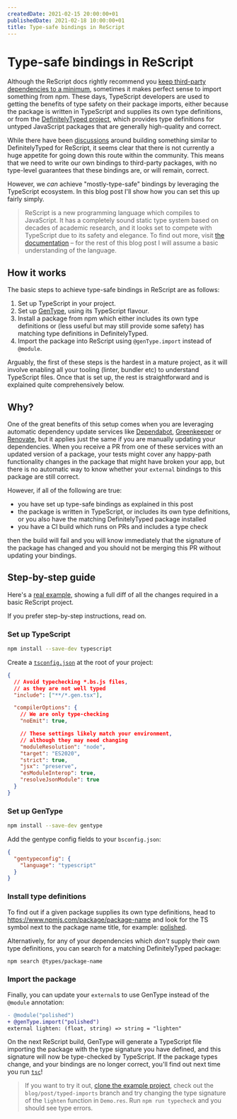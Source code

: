 ```yaml
---
createdDate: 2021-02-15 20:00:00+01
publishedDate: 2021-02-18 10:00:00+01
title: Type-safe bindings in ReScript
---
```


# Type-safe bindings in ReScript

Although the ReScript docs rightly recommend you [keep third-party dependencies to a minimum](https://rescript-lang.org/docs/manual/latest/project-structure#third-party-dependencies), sometimes it makes perfect sense to import something from npm. These days, TypeScript developers are used to getting the benefits of type safety on their package imports, either because the package is written in TypeScript and supplies its own type definitions, or from the [DefinitelyTyped project](https://github.com/DefinitelyTyped/DefinitelyTyped), which provides type definitions for untyped JavaScript packages that are generally high-quality and correct.

While there have been [discussions](https://forum.rescript-lang.org/t/rfc-universal-monorepo-for-rescript-bindings/811) around building something similar to DefinitelyTyped for ReScript, it seems clear that there is not currently a huge appetite for going down this route within the community. This means that we need to write our own bindings to third-party packages, with no type-level guarantees that these bindings are, or will remain, correct.

However, we _can_ achieve "mostly-type-safe" bindings by leveraging the TypeScript ecosystem. In this blog post I'll show how you can set this up fairly simply.

> ReScript is a new programming language which compiles to JavaScript. It has a completely sound static type system based on decades of academic research, and it looks set to compete with TypeScript due to its safety and elegance. To find out more, visit [the documentation](https://rescript-lang.org/docs/manual/latest/introduction) – for the rest of this blog post I will assume a basic understanding of the language.

## How it works

The basic steps to achieve type-safe bindings in ReScript are as follows:

1. Set up TypeScript in your project.
1. Set up [GenType](https://rescript-lang.org/docs/gentype/latest/introduction), using its TypeScript flavour.
1. Install a package from npm which either includes its own type definitions or (less useful but may still provide some safety) has matching type definitions in DefinitelyTyped.
1. Import the package into ReScript using `@genType.import` instead of `@module`.

Arguably, the first of these steps is the hardest in a mature project, as it will involve enabling all your tooling (linter, bundler etc) to understand TypeScript files. Once that is set up, the rest is straightforward and is explained quite comprehensively below.

## Why?

One of the great benefits of this setup comes when you are leveraging automatic dependency update services like [Dependabot](https://dependabot.com), [Greenkeeper](https://greenkeeper.io) or [Renovate](https://www.whitesourcesoftware.com/free-developer-tools/renovate/), but it applies just the same if you are manually updating your dependencies. When you receive a PR from one of these services with an updated version of a package, your tests might cover any happy-path functionality changes in the package that might have broken your app, but there is no automatic way to know whether your `external` bindings to this package are still correct.

However, if all of the following are true:

- you have set up type-safe bindings as explained in this post
- the package is written in TypeScript, or includes its own type definitions, or you also have the matching DefinitelyTyped package installed
- you have a CI build which runs on PRs and includes a type check

then the build will fail and you will know immediately that the signature of the package has changed and you should not be merging this PR without updating your bindings.

## Step-by-step guide

Here's a [real example](https://github.com/benadamstyles/rescript-example-project/compare/blog/post/type-safe-bindings), showing a full diff of all the changes required in a basic ReScript project.

If you prefer step-by-step instructions, read on.

### Set up TypeScript

```sh
npm install --save-dev typescript
```

Create a [`tsconfig.json`](https://www.typescriptlang.org/docs/handbook/tsconfig-json.html) at the root of your project:

```json
{
  // Avoid typechecking *.bs.js files,
  // as they are not well typed
  "include": ["**/*.gen.tsx"],

  "compilerOptions": {
    // We are only type-checking
    "noEmit": true,

    // These settings likely match your environment,
    // although they may need changing
    "moduleResolution": "node",
    "target": "ES2020",
    "strict": true,
    "jsx": "preserve",
    "esModuleInterop": true,
    "resolveJsonModule": true
  }
}
```

### Set up GenType

```sh
npm install --save-dev gentype
```

Add the gentype config fields to your `bsconfig.json`:

```json
{
  "gentypeconfig": {
    "language": "typescript"
  }
}
```

### Install type definitions

To find out if a given package supplies its own type definitions, head to https://www.npmjs.com/package/package-name and look for the TS symbol next to the package name title, for example: [polished](https://www.npmjs.com/package/polished).

Alternatively, for any of your dependencies which _don't_ supply their own type definitions, you can search for a matching DefinitelyTyped package:

```sh
npm search @types/package-name
```

### Import the package

Finally, you can update your `external`s to use GenType instead of the `@module` annotation:

```diff
- @module("polished")
+ @genType.import("polished")
external lighten: (float, string) => string = "lighten"
```

On the next ReScript build, GenType will generate a TypeScript file importing the package with the type signature you have defined, and this signature will now be type-checked by TypeScript. If the package types change, and your bindings are no longer correct, you'll find out next time you run [`tsc`](https://github.com/benadamstyles/rescript-example-project/blob/blog/post/typed-imports/package.json#L5)!

> If you want to try it out, [clone the example project](https://github.com/benadamstyles/rescript-example-project), check out the `blog/post/typed-imports` branch and try changing the type signature of the `lighten` function in `Demo.res`. Run `npm run typecheck` and you should see type errors.
